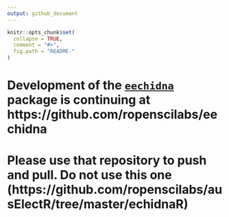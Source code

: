 ```yaml
---
output: github_document
---
```


<!-- README.md is generated from README.Rmd. Please edit that file -->

```r
knitr::opts_chunk$set(
  collapse = TRUE,
  comment = "#>",
  fig.path = "README-"
)
```


# Development of the [`eechidna`](https://github.com/ropenscilabs/eechidna) package is continuing at https://github.com/ropenscilabs/eechidna 

# Please use that repository to push and pull. Do not use this one (https://github.com/ropenscilabs/ausElectR/tree/master/echidnaR)